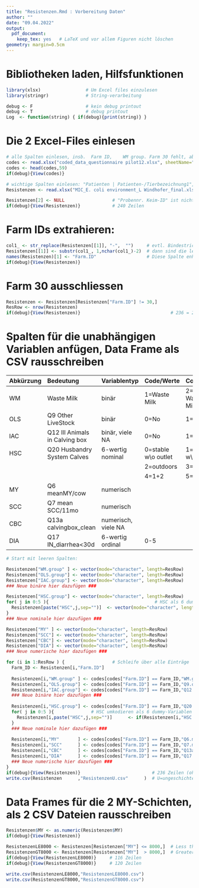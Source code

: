 ```yaml
---
title: "Resistenzen.Rmd : Vorbereitung Daten"
author: ""
date: "09.04.2022"
output:
  pdf_document:
    keep_tex: yes   # LaTeX und vor allem Figuren nicht löschen
geometry: margin=0.5cm
---
```


# Bibliotheken laden, Hilfsfunktionen

```r
library(xlsx)                 # Um Excel files einzulesen
library(stringr)              # String-verarbeitung

debug <- F                    # kein debug printout
debug <- T                    # debug printout
Log  <- function(string) { if(debug){print(string)} }
```

# Die 2 Excel-Files einlesen

```r
# alle Spalten einlesen, insb.  Farm ID,	WM group. Farm 30 fehlt, aber ich rechne nie mit Zeilennummern :
codes <- read.xlsx("coded_data_questionnaire pilot12.xlsx", sheetName="data")
codes <- head(codes,59)                                                # die letzten 2 Zeilen sind Quatsch
if(debug){View(codes)}
```

```r
# wichtige Spalten einlesen: "Patienten | Patienten-/Tierbezeichnung1", "Probennr. Keim-ID", "AMP"..."SMX"
Resistenzen <- read.xlsx("MIC_E. coli environment_L Windhofer_final.xls", sheetName="Abfrage")[6:22]   

Resistenzen[2] <- NULL                  # "Probennr. Keim-ID" ist nicht wichtig
if(debug){View(Resistenzen)}            # 240 Zeilen
```

# Farm IDs extrahieren:

```r
col1_ <- str_replace(Resistenzen[[1]], "-",  "")     # evtl. Bindestrich weg
Resistenzen[[1]] <- substr(col1_, 1,nchar(col1_)-2)  # dann sind die letzten 2 Zeichen überflüssig
names(Resistenzen)[1] <- "Farm.ID"                   # Diese Spalte enhält jetzt nur noch die Farm IDs
if(debug){View(Resistenzen)}                         
```

# Farm 30 ausschliessen

```r
Resistenzen <- Resistenzen[Resistenzen["Farm.ID"] != 30,]
ResRow <- nrow(Resistenzen)
if(debug){View(Resistenzen)}                                  # 236 = 240 - 4 Proben der Farm 30
```

# Spalten für die unabhängigen Variablen anfügen, Data Frame als CSV rausschreiben

  Abkürzung   Bedeutung                         Variablentyp         Code/Werte                                               Code
  ---------   -------------------------         ------------------   ------------                                             ----------------
  WM          Waste Milk                        binär                1=Waste Milk                                             2=No Waste Milk
  OLS         Q9 Other LiveStock                binär                0=No                                                     1=Yes
  IAC         Q12 Ill Animals in Calving box    binär, viele NA      0=No                                                     1=Yes    
  HSC         Q20 Husbandry System Calves       6-wertig nominal     0=stable w\\o outlet                                     1=stable w\\ outlet
                                                                     2=outdoors                                               3=0+1
                                                                     4=1+2                                                    5=0+2 
  MY          Q6 meanMY/cow                     numerisch            
  SCC         Q7 mean SCC/11mo                  numerisch            
  CBC         Q13a calvingbox_clean             numerisch, viele NA  
  DIA         Q17 IN_diarrhea<30d               6-wertig ordinal     0-5            

```r
# Start mit leeren Spalten:

Resistenzen["WM.group" ] <- vector(mode="character", length=ResRow)               
Resistenzen["OLS.group"] <- vector(mode="character", length=ResRow)               
Resistenzen["IAC.group"] <- vector(mode="character", length=ResRow)  
### Neue binäre hier dazufügen ###

Resistenzen["HSC.group"] <- vector(mode="character", length=ResRow)    
for( j in 0:5 ){                                        # HSC als 6 dummy-Variablen für Korrelation&Regression
  Resistenzen[paste("HSC",j,sep="")]  <- vector(mode="character", length=ResRow)
}
### Neue nominale hier dazufügen ###

Resistenzen["MY" ] <- vector(mode="character", length=ResRow)               
Resistenzen["SCC"] <- vector(mode="character", length=ResRow)              
Resistenzen["CBC"] <- vector(mode="character", length=ResRow)        
Resistenzen["DIA"] <- vector(mode="character", length=ResRow)              
### Neue numerische hier dazufügen ###

for (i in 1:ResRow ) {                  # Schleife über alle Einträge 
  Farm_ID <- Resistenzen[i,"Farm.ID"] 
  
  Resistenzen[i,"WM.group" ] <- codes[codes["Farm.ID"] == Farm_ID,"WM.group"                    ]  
  Resistenzen[i,"OLS.group"] <- codes[codes["Farm.ID"] == Farm_ID,"Q9.other_livestock"          ]             
  Resistenzen[i,"IAC.group"] <- codes[codes["Farm.ID"] == Farm_ID,"Q12.illanimals_in_calvingbox"]  
  ### Neue binäre hier dazufügen ###
    
  Resistenzen[i,"HSC.group"] <- codes[codes["Farm.ID"] == Farm_ID,"Q20.husbandry_system_calves" ]  
  for( j in 0:5 ){              # HSC umkodieren als 6 dummy-Variablen für Korrelation&Regression
    Resistenzen[i,paste("HSC",j,sep="")]      <- if(Resistenzen[i,"HSC.group"] == j) 1  else 0
  }
  ### Neue nominale hier dazufügen ###
  
  Resistenzen[i,"MY"       ] <- codes[codes["Farm.ID"] == Farm_ID,"Q6.meanMY.cow"               ]              
  Resistenzen[i,"SCC"      ] <- codes[codes["Farm.ID"] == Farm_ID,"Q7.mean.SCC.11mo"            ]   
  Resistenzen[i,"CBC"      ] <- codes[codes["Farm.ID"] == Farm_ID,"Q13a.calvingbox_clean"       ]      
  Resistenzen[i,"DIA"      ] <- codes[codes["Farm.ID"] == Farm_ID,"Q17.IN_diarrhea.30d" ]       
  ### Neue numerische hier dazufügen ###
}
if(debug){View(Resistenzen)}                           # 236 Zeilen (ohne Farm 30)
write.csv(Resistenzen      ,"ResistenzenU.csv"      )  # U=ungeschichtet (ein Spaltentyp wird unten geändert)
```

# Data Frames für die 2 MY-Schichten, als 2 CSV Dateien rausschreiben

```r
Resistenzen$MY <- as.numeric(Resistenzen$MY)
if(debug){View(Resistenzen)}
```


```r
ResistenzenLE8000 <- Resistenzen[Resistenzen["MY"] <= 8000,]  # Less than or Equal to 8000
ResistenzenGT8000 <- Resistenzen[Resistenzen["MY"]  > 8000,]  # Greater Than 8000
if(debug){View(ResistenzenLE8000)}     # 116 Zeilen
if(debug){View(ResistenzenGT8000)}     # 120 Zeilen
```

```r
write.csv(ResistenzenLE8000,"ResistenzenLE8000.csv")
write.csv(ResistenzenGT8000,"ResistenzenGT8000.csv")
```
